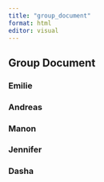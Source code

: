 ```yaml
---
title: "group_document"
format: html
editor: visual
---
```


## Group Document

### Emilie

### Andreas

### Manon

### Jennifer

### Dasha
